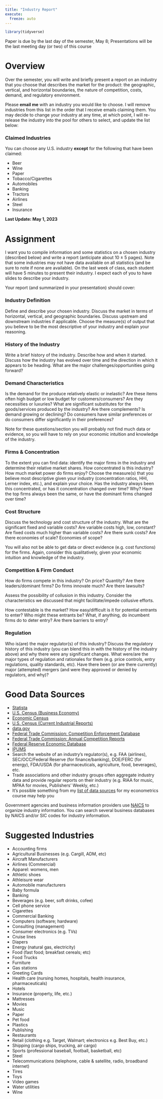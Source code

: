 ```yaml
---
title: "Industry Report"
execute: 
  freeze: auto
---
```


```r
library(tidyverse)
```

::: {.callout-warning appearance="minimal"}
Paper is due by the last day of the semester, May 8; Presentations will be the last meeting day (or two) of this course
:::

# Overview 

Over the semester, you will write and briefly present a report on an industry that you choose that describes the market for the product: the geographic, vertical, and horizontal boundaries, the nature of competition, costs, demand, and regulatory environment. 

Please **email me** with an industry you would like to choose. I will remove industries from this list in the order that I receive emails claiming them. You may decide to change your industry at any time, at which point, I will re-release the industry into the pool for others to select, and update the list below:


### Claimed Industries

 You can choose any U.S. industry **except** for the following that have been claimed:

- Beer
- Wine
- Paper
- Tobacco/Cigarettes
- Automobiles
- Banking
- Tractors
- Airlines
- Steel
- Insurance

**Last Update: May 1, 2023**

# Assignment

I want you to compile information and some statistics on a chosen industry (described below) and write a report (anticipate about 10 $\pm$ 5 pages). Note that some industries may not have data available on all statistics (and be sure to note if none are available). On the last week of class, each student will have 5 minutes to present their industry. I expect each of you to have slides to describe your industry.

Your report (and summarized in your presentation) should cover: 

### Industry Definition

Define and describe your chosen industry. Discuss the market in terms of horizontal, vertical, and geographic boundaries. Discuss upstream and downstream industries if applicable. Choose the measure(s) of output that you believe to be the most descriptive of your industry and explain your reasoning.

### History of the Industry

Write a brief history of the industry. Describe how and when it started. Discuss how the industry has evolved over time and the direction in which it appears to be heading. What are the major challenges/opportunities going forward?

### Demand Characteristics

Is the demand for the produce relatively elastic or inelastic? Are these items often high budget or low budget for customers/consumers? Are they necessities or luxuries? What are significant substitutes for the goods/services produced by the industry? Are there complements? Is demand growing or declining? Do consumers have similar preferences or do consumers differ significantly in their preferences?

Note for these questions/section you will probably not find much data or evidence, so you will have to rely on your economic intuition and knowledge of the industry.

### Firms & Concentration

To the extent you can find data: identify the major firms in the industry and determine their relative market shares. How concentrated is this industry? How much market power do firms enjoy? Choose the measure(s) that you believe most descriptive given your industry (concentration ratios, HHI, Lerner index, etc.), and explain your choice. Has the industry always been this concentrated, or has it concentration changed over time? Why? Have the top firms always been the same, or have the dominant firms changed over time?

### Cost Structure

Discuss the technology and cost structure of the industry. What are the significant fixed and variable costs? Are variable costs high, low, constant? Are fixed costs much higher than variable costs? Are there sunk costs? Are there economies of scale? Economies of scope? 

You will also not be able to get data or direct evidence (e.g. cost functions) for the firms. Again, consider this qualitatively, given your economic intuition and knowledge of the industry.

### Competition & Firm Conduct

How do firms compete in this industry? On price? Quantity? Are there leaders/dominant firms? Do firms innovate much? Are there lawsuits?

Assess the possibility of collusion in this industry. Consider the characteristics we discussed that might facilitate/impede collusive efforts.

How contestable is the market? How easy/difficult is it for potential entrants to enter? Who might these entrants be? What, if anything, do incumbent firms do to deter entry? Are there barriers to entry?  

### Regulation

Who is(are) the major regulator(s) of this industry? Discuss the regulatory history of this industry (you can blend this in with the history of the industry above) and why there were any significant changes. What were/are the major types of regulation and rationales for them (e.g. price controls, entry regulations, quality standards, etc). Have there been (or are there currently) major (attempted) mergers (and were they approved or denied by regulators, and why)? 

# Good Data Sources

- [Statista](https://statista.com)
- [U.S. Census (Business Economy)](https://www.census.gov/topics/business-economy.html)
- [Economic Census](https://www.census.gov/programs-surveys/economic-census.html)
- [U.S. Census (Current Industrial Reports)](https://www.census.gov/programs-surveys/current-industrial-reports.html)
- [data.gov](https://catalog.data.gov/dataset)
- [Federal Trade Commission: Competition Enforcement Database](https://www.ftc.gov/competition-enforcement-database)
- [Federal Trade Commission: Annual Competition Reports](https://www.ftc.gov/policy/reports/annual-competition-reports)
- [Federal Reserve Economic Database](https://fred.stlouisfed.org/)
- [IPUMS](https://www.ipums.org/)
- Search the website of an industry's regulator(s), e.g. FAA (airlines), SEC/OCC/Federal Reserve (for finance/banking), DOE/FERC (for energy), FDA/USDA (for pharmaceuticals, agriculture, food, beverages), etc.
- Trade associations and other industry groups  often aggregate industry data and provide regular reports on their industry (e.g. RIAA for music, MPAA for movies, Publishers' Weekly, etc.)
- It's possible something from my [list of data sources](https://metricsf22.classes.ryansafner.com/resources/data.html) for my econometrics course may help you

Government agencies and business information providers use [NAICS](https://www.census.gov/naics/) to organize industry information. You can search several business databases by NAICS and/or SIC codes for industry information.

# Suggested Industries

- Accounting firms
- Agricultural Businesses (e.g. Cargill, ADM, etc)
- Aircraft Manufacturers
- Airlines (Commercial)
- Apparel: womens, men
- Athletic shoes
- Athleisure wear
- Automobile manufacturers
- Baby formula
- Banking
- Beverages (e.g. beer, soft drinks, cofee)
- Cell phone service
- Cigarettes
- Commercial Banking
- Computers (software; hardware)
- Consulting (management)
- Consumer electronics (e.g. TVs)
- Cruise lines
- Diapers
- Energy (natural gas, electricity)
- Food (fast food; breakfast cereals; etc)
- Food Trucks
- Furniture
- Gas stations
- Greeting Cards
- Health care (nursing homes, hospitals, health insurance, pharmaceuticals)
- Hotels
- Insurance (property, life, etc.)
- Mattresses
- Movies
- Music
- Paper
- Pet food
- Plastics
- Publishing
- Restaurants
- Retail (clothing e.g. Target, Walmart; electronics e.g. Best Buy, etc.)
- Shipping (cargo ships, trucking, air cargo)
- Sports (professional baseball, football, basketball, etc)
- Steel
- Telecommunications (telephone, cable & satellite, radio, broadband internet)
- Tires
- Toys
- Video games
- Water utilities
- Wine
